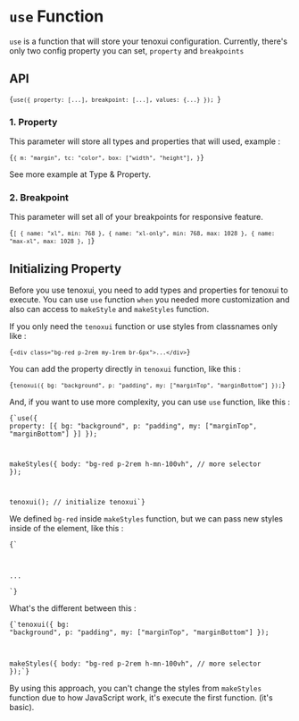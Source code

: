 
# `use` Function

`use` is a function that will store your tenoxui configuration. Currently, there's only two config property you can set, `property` and `breakpoints`

## API

<Code className="my-1rem" lang="javascript" codeOnly>{`use({
  property: [...],
  breakpoint: [...],
  values: {...}
});
`}</Code>

### 1. Property

This parameter will store all types and properties that will used, example :

<Code className="my-1rem" lang="javascript" codeOnly>{`{
  m: "margin",
  tc: "color",
  box: ["width", "height"],
}`}</Code>

See more example at <Link to="/docs/core/type-and-property">Type & Property</Link>.

### 2. Breakpoint

This parameter will set all of your breakpoints for responsive feature.

<Code className="my-1rem" lang="javascript" codeOnly>{`[
  { name: "xl", min: 768 },
  { name: "xl-only", min: 768, max: 1028 },
  { name: "max-xl", max: 1028 },
]`}</Code>

## Initializing Property

Before you use tenoxui, you need to add types and properties for tenoxui to execute. You can use `use` function `when` you needed more customization and also can access to `makeStyle` and `makeStyles` function.

If you only need the `tenoxui` function or use styles from classnames only like :

<Code className="my-1rem" lang="html" codeOnly>{`<div class="bg-red p-2rem my-1rem br-6px">...</div>`}</Code>

You can add the property directly in `tenoxui` function, like this :

<Code className="my-1rem" lang="javascript" codeOnly>{`tenoxui({
  bg: "background",
  p: "padding",
  my: ["marginTop", "marginBottom"]
});`}</Code>

And, if you want to use more complexity, you can use `use` function, like this :

<Code className="my-1rem" lang="javascript" codeOnly>{`use({
  property: [{
    bg: "background",
    p: "padding",
    my: ["marginTop", "marginBottom"]
  }]
});

makeStyles({
  body: "bg-red p-2rem h-mn-100vh",
  // more selector
});

tenoxui(); // initialize tenoxui`}</Code>

We defined `bg-red` inside `makeStyles` function, but we can pass new styles inside of the element, like this :

<Code className="my-1rem" lang="html" codeOnly>{`<body class="bg-blue">
  <main class="m-1rem p-10px">...</main>
</body>`}</Code>

What's the different between this :

<Code className="my-1rem" lang="javascript" codeOnly>{`tenoxui({
  bg: "background",
  p: "padding",
  my: ["marginTop", "marginBottom"]
});

makeStyles({
  body: "bg-red p-2rem h-mn-100vh",
  // more selector
});`}</Code>

By using this approach, you can't change the styles from `makeStyles` function due to how JavaScript work, it's execute the first function. (it's basic).